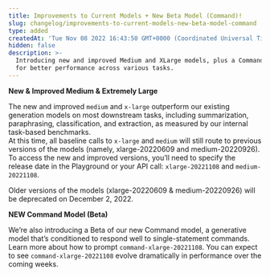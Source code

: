 ```yaml
---
title: Improvements to Current Models + New Beta Model (Command)!
slug: changelog/improvements-to-current-models-new-beta-model-command
type: added
createdAt: 'Tue Nov 08 2022 16:43:50 GMT+0000 (Coordinated Universal Time)'
hidden: false
description: >-
  Introducing new and improved Medium and XLarge models, plus a Command model,
  for better performance across various tasks.
---
```

**New & Improved Medium & Extremely Large**

The new and improved `medium` and `x-large` outperform our existing generation models on most downstream tasks, including summarization, paraphrasing, classification, and extraction, as measured by our internal task-based benchmarks.  
At this time, all baseline calls to `x-large` and `medium` will still route to previous versions of the models (namely, xlarge-20220609 and  medium-20220926). To access the new and improved versions, you’ll need to specify the release date in the Playground or your API call: `xlarge-20221108` and `medium-20221108`. 

Older versions of the models (xlarge-20220609 & medium-20220926) will be deprecated on December 2, 2022.

**NEW Command Model (Beta)**

We’re also introducing a Beta of our new Command model, a generative model that’s conditioned to respond well to single-statement commands. Learn more about how to prompt `command-xlarge-20221108`. You can expect to see `command-xlarge-20221108` evolve dramatically in performance over the coming weeks.
